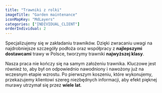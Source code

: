 ```yaml
---
title: "Trawniki z rolki"
imageTitle: "Garden maintenance"
iconMapKey: "MdLayers"
categories: ["INDIVIDUAL_CLIENT"]
orderIndividual: 2
---
```


Specjalizujemy się w&nbsp;zakładaniu trawników. Dzięki zwracaniu uwagi na najdrobniejsze szczegóły podłoża oraz współpracy z&nbsp;**najlepszymi dostawcami** trawy w&nbsp;Polsce, tworzymy trawniki **najwyższej klasy**.

Nasza praca nie kończy się na samym założeniu trawnika. Kluczowe jest również to, aby był on odpowiednio nawodniony i&nbsp;nawożony już na wczesnym etapie wzrostu. Po pierwszym koszeniu, które wykonujemy, przekazujemy klientowi szereg niezbędnych informacji, aby efekt pięknej murawy utrzymał się przez **wiele lat**.
